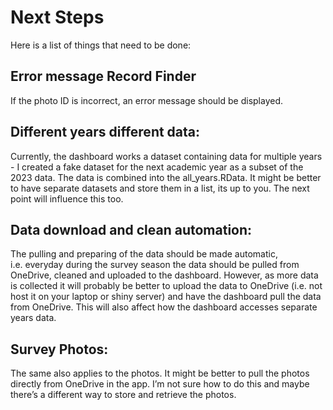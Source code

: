 # Next Steps

Here is a list of things that need to be done: 

## Error message Record Finder

If the photo ID is incorrect, an error message should be displayed. 

## Different years different data:

Currently, the dashboard works a dataset containing data for multiple years - I created a fake dataset for the next academic year as a subset of the 2023 data. The data is combined into the all_years.RData. It might be better to have separate datasets and store them in a list, its up to you. The next point will influence this too. 


## Data download and clean automation: 

The pulling and preparing of the data should be made automatic, i.e. everyday during the survey season the data should be pulled from OneDrive, cleaned and uploaded to the dashboard. However, as more data is collected it will probably be better to upload the data to OneDrive (i.e. not host it on your laptop or shiny server) and have the dashboard pull the data from OneDrive. This will also affect how the dashboard accesses separate years data. 

## Survey Photos:

The same also applies to the photos. It might be better to pull the photos directly from OneDrive in the app. I'm not sure how to do this and maybe there's a different way to store and retrieve the photos. 




